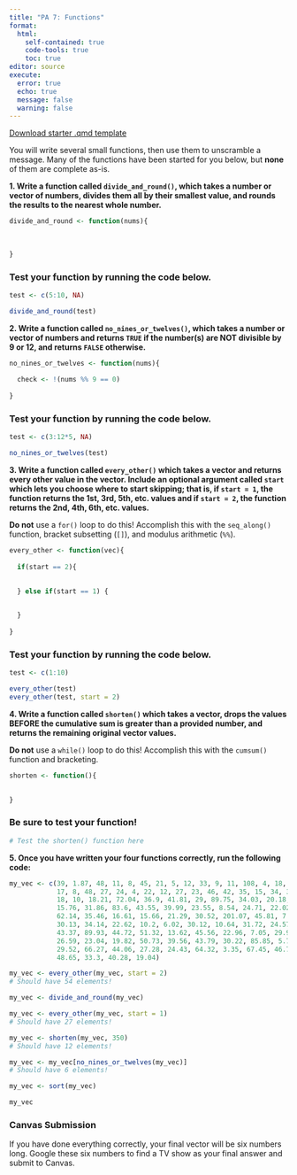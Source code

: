 ```yaml
---
title: "PA 7: Functions"
format: 
  html:
    self-contained: true
    code-tools: true
    toc: true
editor: source
execute: 
  error: true
  echo: true
  message: false
  warning: false
---
```


[Download starter .qmd template](PA7-functions.qmd)

You will write several small functions, then use them to unscramble a message. Many of the functions have been started for you below, but **none** of them are complete as-is.

**1. Write a function called `divide_and_round()`, which takes a number or vector of numbers, divides them all by their smallest value, and rounds the results to the nearest whole number.**

```r
divide_and_round <- function(nums){
  
  
  
}
```


::: callout-note
### Test your function by running the code below.

```r
test <- c(5:10, NA)

divide_and_round(test)
```
:::


**2. Write a function called `no_nines_or_twelves()`, which takes a number or vector of numbers and returns `TRUE` if the number(s) are NOT divisible by 9 or 12, and returns `FALSE` otherwise.**

```r
no_nines_or_twelves <- function(nums){
  
  check <- !(nums %% 9 == 0)
  
}
```

::: callout-note
### Test your function by running the code below.

```r
test <- c(3:12*5, NA)

no_nines_or_twelves(test)
```
:::

**3. Write a function called `every_other()` which takes a vector and returns every other value in the vector. Include an optional argument called `start` which lets you choose where to start skipping; that is, if `start = 1`, the function returns the 1st, 3rd, 5th, etc. values and if `start = 2`, the function returns the 2nd, 4th, 6th, etc. values.**

::: callout-warning
**Do not** use a `for()` loop to do this! Accomplish this with the `seq_along()` function, bracket subsetting (`[]`), and modulus arithmetic (`%%`).
:::

```r
every_other <- function(vec){
  
  if(start == 2){

    
  } else if(start == 1) {

    
  }
  
}

```

::: callout-note
### Test your function by running the code below.

```r
test <- c(1:10)

every_other(test)
every_other(test, start = 2)
```
:::

**4. Write a function called `shorten()` which takes a vector, drops the values BEFORE the cumulative sum is greater than a provided number, and returns the remaining original vector values.**

::: callout-warning
**Do not** use a `while()` loop to do this! Accomplish this with the `cumsum()` function and bracketing.
:::

```r
shorten <- function(){

  
}

```


::: callout-note
### Be sure to test your function!

```r
# Test the shorten() function here
```
:::



**5. Once you have written your four functions correctly, run the following code:**

```r

my_vec <- c(39, 1.87, 48, 11, 8, 45, 21, 5, 12, 33, 9, 11, 108, 4, 18, 5, 16,
            17, 8, 48, 27, 24, 4, 22, 12, 27, 23, 46, 42, 35, 15, 34, 36, 26,
            18, 10, 18.21, 72.04, 36.9, 41.81, 29, 89.75, 34.03, 20.18, 48.74,
            15.76, 31.86, 83.6, 43.55, 39.99, 23.55, 8.54, 24.71, 22.02, 9.71,
            62.14, 35.46, 16.61, 15.66, 21.29, 30.52, 201.07, 45.81, 7.85,
            30.13, 34.14, 22.62, 10.2, 6.02, 30.12, 10.64, 31.72, 24.57, 14.43,
            43.37, 89.93, 44.72, 51.32, 13.62, 45.56, 22.96, 7.05, 29.99, 41.38,
            26.59, 23.04, 19.82, 50.73, 39.56, 43.79, 30.22, 85.85, 5.78, 78.85,
            29.52, 66.27, 44.06, 27.28, 24.43, 64.32, 3.35, 67.45, 46.72, 48.44,
            48.65, 33.3, 40.28, 19.04)

my_vec <- every_other(my_vec, start = 2)
# Should have 54 elements! 

my_vec <- divide_and_round(my_vec)

my_vec <- every_other(my_vec, start = 1)
# Should have 27 elements!

my_vec <- shorten(my_vec, 350)
# Should have 12 elements!

my_vec <- my_vec[no_nines_or_twelves(my_vec)]
# Should have 6 elements! 

my_vec <- sort(my_vec)

my_vec
```

::: callout-tip
### Canvas Submission
If you have done everything correctly, your final vector will be six numbers long. Google these six numbers to find a TV show as your final answer and submit to Canvas.
:::
